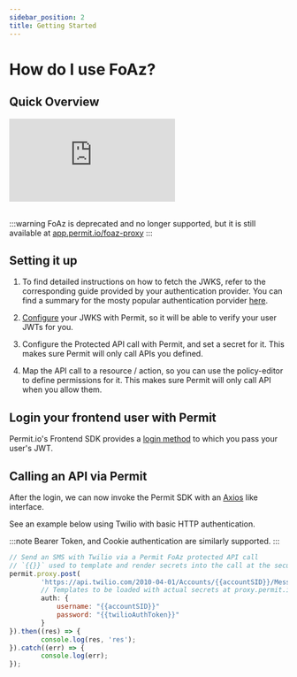 ```yaml
---
sidebar_position: 2
title: Getting Started
---
```


# How do I use FoAz?

## Quick Overview

<div className="video-container">
	<iframe
		src="https://www.youtube.com/embed/PkDAAFW6Dgc"
		title="YouTube video player"
		frameBorder="0"
		allow="accelerometer; autoplay; clipboard-write; encrypted-media; gyroscope; picture-in-picture"
		allowFullScreen
	></iframe>
</div>
<br />


:::warning
FoAz is deprecated and no longer supported, but it is still available at <a href="https://app.permit.io/foaz-proxy" target="_blank" rel="noopener noreferrer">app.permit.io/foaz-proxy</a>
:::

## Setting it up

1. To find detailed instructions on how to fetch the JWKS, refer to the corresponding guide provided by your authentication provider.
   You can find a summary for the mosty popular authentication porvider [here](/foaz/fetching-jwks).

2. [Configure](/foaz/configuring-jwks) your JWKS with Permit, so it will be able to verify your user JWTs for you.

3. Configure the Protected API call with Permit, and set a secret for it. This makes sure Permit will only call
   APIs you defined.

4. Map the API call to a resource / action, so you can use the policy-editor to define permissions for it.
   This makes sure Permit will only call API when you allow them.

## Login your frontend user with Permit

Permit.io's Frontend SDK provides a [login method](/embeddable-uis/element-login)
to which you pass your user's JWT.

## Calling an API via Permit

After the login, we can now invoke the Permit SDK with an [Axios](https://www.npmjs.com/package/axios) like interface.

See an example below using Twilio with basic HTTP authentication.

:::note
Bearer Token, and Cookie authentication are similarly supported.
:::

```javascript
// Send an SMS with Twilio via a Permit FoAz protected API call
// `{{}}` used to template and render secrets into the call at the secure proxy
permit.proxy.post(
        'https://api.twilio.com/2010-04-01/Accounts/{{accountSID}}/Messages.json?Body=hello&To=555&From=1337',
        // Templates to be loaded with actual secrets at proxy.permit.io prior to the actual call to Twilio
        auth: {
            username: "{{accountSID}}"
            password: "{{twilioAuthToken}}"
        }
}).then((res) => {
        console.log(res, 'res');
}).catch((err) => {
        console.log(err);
});
```
